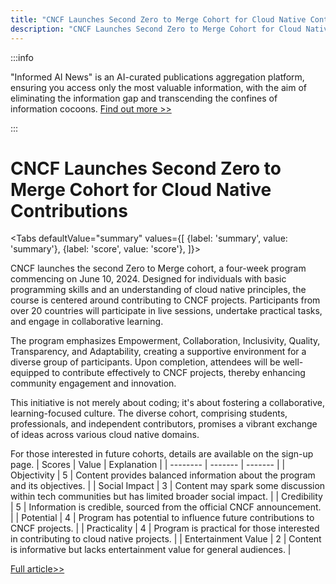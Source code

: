 ```yaml
---
title: "CNCF Launches Second Zero to Merge Cohort for Cloud Native Contributions"
description: "CNCF Launches Second Zero to Merge Cohort for Cloud Native Contributions"
---
```



:::info

"Informed AI News" is an AI-curated publications aggregation platform, ensuring you access only the most valuable information, with the aim of eliminating the information gap and transcending the confines of information cocoons.  [Find out more >>](/docs/guides)

:::

# CNCF Launches Second Zero to Merge Cohort for Cloud Native Contributions


<Tabs
	defaultValue="summary"
	values={[
	{label: 'summary', value: 'summary'},
	{label: 'score', value: 'score'},
]}>
<TabItem value="summary">


CNCF launches the second Zero to Merge cohort, a four-week program commencing on June 10, 2024. Designed for individuals with basic programming skills and an understanding of cloud native principles, the course is centered around contributing to CNCF projects. Participants from over 20 countries will participate in live sessions, undertake practical tasks, and engage in collaborative learning.

The program emphasizes Empowerment, Collaboration, Inclusivity, Quality, Transparency, and Adaptability, creating a supportive environment for a diverse group of participants. Upon completion, attendees will be well-equipped to contribute effectively to CNCF projects, thereby enhancing community engagement and innovation.

This initiative is not merely about coding; it's about fostering a collaborative, learning-focused culture. The diverse cohort, comprising students, professionals, and independent contributors, promises a vibrant exchange of ideas across various cloud native domains.

For those interested in future cohorts, details are available on the sign-up page.
</TabItem>
<TabItem value="score">
	| Scores     | Value   | Explanation |
	| -------- | ------- | ------- |
	| Objectivity  | 5    | Content provides balanced information about the program and its objectives.    |
	| Social Impact | 3     | Content may spark some discussion within tech communities but has limited broader social impact.    |
	| Credibility    | 5    | Information is credible, sourced from the official CNCF announcement.    |
	| Potential    | 4    | Program has potential to influence future contributions to CNCF projects.    |
	| Practicality    | 4    | Program is practical for those interested in contributing to cloud native projects.    |
	| Entertainment Value    | 2    | Content is informative but lacks entertainment value for general audiences.    |
</TabItem>
</Tabs>

[Full article>>](https://www.cncf.io/blog/2024/06/05/cncf-announces-the-second-zero-to-merge-cohort/)
